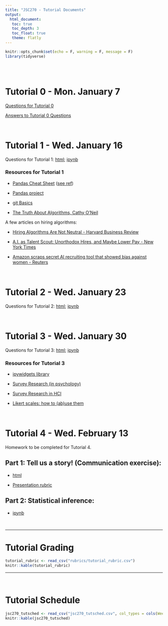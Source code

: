 ```yaml
---
title: "JSC270 - Tutorial Documents"
output: 
  html_document:
   toc: true
   toc_depth: 3
   toc_float: true
   theme: flatly
---
```


```r
knitr::opts_chunk$set(echo = F, warning = F, message = F)
library(tidyverse)
```

<br>
<br>

# Tutorial 0 - Mon. January 7

[Questions for Tutorial 0](tutorials/Tutorial0HelloJSC270.html)

[Answers to Tutorial 0 Questions](tutorials/Tutorial0HelloJSC270-answers-posted.html)

<br>

# Tutorial 1 - Wed. January 16

Questions for Tutorial 1: [html](tutorials/jsc270_tut1_questions.html); [ipynb](https://github.com/JSC270/JSC270.github.io/blob/master/tutorials/jsc270_tut1_questions.ipynb)

### Resources for Tutorial 1

- [Pandas Cheat Sheet](Pandas_Cheat_Sheet.pdf) ([see ref](https://github.com/pandas-dev/pandas))

- [Pandas project](https://pandas.pydata.org)

- [git Basics](tutorials/jsc270-git-basics.pdf)

- [The Truth About Algorithms, Cathy O'Neil](https://youtu.be/heQzqX35c9A)

A few articles on hiring algorithms: 

- [Hiring Algorithms Are Not Neutral - Harvard Business Review](https://hbr.org/2016/12/hiring-algorithms-are-not-neutral)

- [A.I. as Talent Scout: Unorthodox Hires, and Maybe Lower Pay - New York Times](https://www.nytimes.com/2018/12/06/business/economy/artificial-intelligence-hiring.html)

- [Amazon scraps secret AI recruiting tool that showed bias against women - Reuters](https://www.reuters.com/article/us-amazon-com-jobs-automation-insight/amazon-scraps-secret-ai-recruiting-tool-that-showed-bias-against-women-idUSKCN1MK08G)

<br>

# Tutorial 2 - Wed. January 23

Questions for Tutorial 2: [html](tutorials/jsc270_tut2_student.html); [ipynb](https://github.com/JSC270/JSC270.github.io/blob/master/tutorials/jsc270_tut2_student.ipynb)

<br>

# Tutorial 3 - Wed. January 30 

Questions for Tutorial 3: [html](tutorials/jsc270_tut3_student.html); [ipynb](tutorials/jsc270_tut3_student.ipynb)

### Resources for Tutorial 3

- [ipywidgets library](https://ipywidgets.readthedocs.io)

- [Survey Research (in psychology)](https://web.stanford.edu/dept/communication/faculty/krosnick/Survey_Research.pdf)

- [Survey Research in HCI](https://link-springer-com.myaccess.library.utoronto.ca/chapter/10.1007/978-1-4939-0378-8_10)

- [Likert scales: how to (ab)use them](https://pdfs.semanticscholar.org/3ebe/1b5c7e927be0221788348973b17c9de3bf05.pdf)


<br>

# Tutorial 4 - Wed. February 13

Homework to be completed for Tutorial 4.   

## Part 1: Tell us a story! (Communication exercise): 

- [html](tutorials/jsc270_tut4_part1_questions.html)

- [Presentation rubric](tutorials/tutorial4-presentation-rubric.pdf)

## Part 2: Statistical inference:

- [ipynb](https://github.com/JSC270/JSC270.github.io/blob/master/tutorials/jsc270_tut4_part2_questions.ipynb) 

<br>

 ******


# Tutorial Grading

```r
tutorial_rubric <- read_csv("rubrics/tutorial_rubric.csv")
knitr::kable(tutorial_rubric)
```


 ******

<br>

# Tutorial Schedule

```r
jsc270_tutsched <- read_csv("jsc270_tutsched.csv", col_types = cols(Week = col_character()), na = "null")
knitr::kable(jsc270_tutsched)
```
